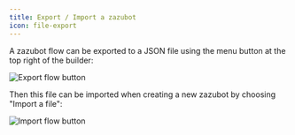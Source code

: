 ```yaml
---
title: Export / Import a zazubot
icon: file-export
---
```


A zazubot flow can be exported to a JSON file using the menu button at the top right of the builder:

<Frame style={{ maxWidth: "400px" }}>
  <img src="/images/export_flow.png" alt="Export flow button" />
</Frame>

Then this file can be imported when creating a new zazubot by choosing "Import a file":

<Frame>
  <img src="/images/import_flow.png" alt="Import flow button" />
</Frame>
